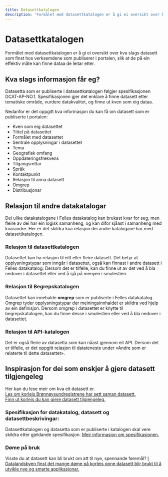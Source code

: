 ```yaml
---
title: Datasettkatalogen
description: 'Formålet med datasettkatalogen er å gi ei oversikt over kva slags datasett som finst hos verksemdene som publiserer i portalen.'
---
```


# Datasettkatalogen

<Ingress>
    Formålet med datasettkatalogen er å gi ei oversikt over kva slags datasett som finst hos verksemdene som publiserer i portalen, slik at de på ein effektiv måte kan finne dataa de leitar etter.
</Ingress>

<CatalogPromo
    text='Ønskjer du å søkje i datasettkatalogen?'
    button='Finn datasett →'
    link='/datasets'
/>

## Kva slags informasjon får eg?

Datasetta som er publiserte i datasettkatalogen følgjer spesifikasjonen DCAT-AP-NO.1. Spesifikasjonen gjer det enklare å finne datasett etter tematiske område, vurdere datakvalitet, og finne ut kven som eig dataa.

Nedanfor er det oppgitt kva informasjon du kan få om datasett som er publiserte i portalen:

-   Kven som eig datasettet
-   Tittel på datasettet
-   Formålet med datasettet
-   Sentrale opplysningar i datasettet
-   Tema
-   Geografisk omfang
-   Oppdateringsfrekvens
-   Tilgangsrettar
-   Språk
-   Kontaktpunkt
-   Relasjon til anna datasett
-   Omgrep
-   Distribusjonar

## Relasjon til andre datakatalogar

Dei ulike datakatalogane i Felles datakatalog kan brukast kvar for seg, men fleire av dei har ein logisk samanheng, og kan difor sjåast i samanheng med kvarandre. Her er det skildra kva relasjon dei andre katalogane har med datasettkatalogen.

### Relasjon til datasettkatalogen

Datasettet kan ha relasjon til eitt eller fleire datasett. Det betyr at opplysningstypar som inngår i datasettet, også kan finnast i andre datasett i Felles datakatalog. Dersom det er tilfelle, kan du finne ut av det ved å bla nedover i datasettet eller ved å sjå på menyen i smulestien.

### Relasjon til Begrepskatalogen

Datasettet kan innehalde **omgrep** som er publiserte i Felles datakatalog. Omgrep tyder opplysningstypar der meiningsinnhaldet er skildra ved hjelp av ein definisjon. Dersom omgrep i datasettet er knytte til begrepskatalogen, kan du finne desse i smulestien eller ved å bla nedover i datasettet.

### Relasjon til API-katalogen

Det er også fleire av datasetta som kan nåast gjennom eit API. Dersom det er tilfelle, er det oppgitt relasjon til datateneste under «Andre som er relaterte til dette datasettet».

## Inspirasjon for dei som ønskjer å gjere datasett tilgjengeleg

Her kan du lese meir om kva eit datasett er.  
[Les om korleis Brønnøysundregistrene har sett saman datasett.](https://www.digdir.no/informasjonsforvaltning/hvordan-bestemme-hva-et-datasett-er-og-hvilke-datasett-som-skal-beskrives/2198)  
[Finn ut korleis du kan gjere datasett tilgjengeleg.](https://www.digdir.no/informasjonsforvaltning/steg-6-tilgjengeliggjore/2725)

### Spesifikasjon for datakatalog, datasett og datasettbeskrivingar:

Datasettkatalogen og datasetta som er publiserte i katalogen skal vere skildra etter gjeldande spesifikasjon. [Meir informasjon om spesifikasjonen.](https://data.norge.no/specification/dcat-ap-no/)

### Døme på bruk

Visste du at datasett kan bli brukt om att til nye, spennande føremål? [I Datalandsbyen finst det mange døme på korleis opne datasett blir brukt til å utvikle nye og smarte applikasjonar.](https://datalandsbyen.norge.no/category/2/gode-eksempler-p%C3%A5-bruk)
